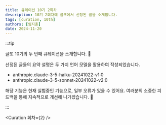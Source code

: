 ```yaml
---
title: 큐레이션 10기 2회차
description: 10기 2회차에 글또에서 선정된 글을 소개합니다.
tags: [curation, 10th]
authors: [임지훈]
date: 2024-11-20
---
```


:::tip

글또 10기의 두 번째 큐레이션을 소개합니다. 📣

선정된 글들의 요약 설명은 두 가지 언어 모델을 활용하여 작성되었습니다.

- anthropic.claude-3-5-haiku-20241022-v1:0
- anthropic.claude-3-5-sonnet-20241022-v2:0

해당 기능은 현재 실험중인 기능으로, 일부 오류가 있을 수 있어요. 여러분의 소중한 피드백을 통해 지속적으로 개선해 나가겠습니다. 🙏

:::

<Curation 회차={2} />
